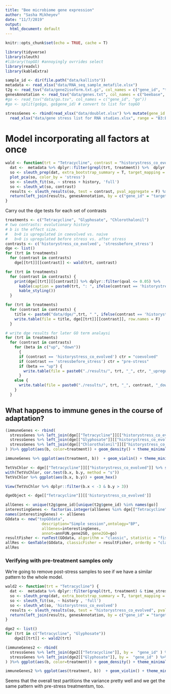 ```yaml
---
title: "Bee microbiome gene expression"
author: "Sasha Mikheyev"
date: "11/7/2019"
output:
  html_document: default
---
```


```r
knitr::opts_chunk$set(echo = TRUE, cache = T)
```

```r
library(tidyverse)
library(sleuth)
#library(topGO) #annoyingly ovrrides select
library(readxl)
library(kableExtra)
```

```r
sample_id <- dir(file.path("data/kallisto"))
metadata <- read_xlsx("data/RNA_seq_sample_metafile.xlsx") 
t2g <- read_tsv("data/gene2isoform.txt.gz", col_names = c("gene_id", "target_id"))
genesAnnotation <- read_tsv("data/genes.txt", col_names = c("beebase", "target_id", "description"), col_types = "ccc") %>% group_by(target_id) %>% mutate(description = gsub(" isoform X\\d+","", description, perl = T), description = description[1]) %>% unique() 
#go <- read_tsv("data/go.tsv", col_names = c("gene_id", "go"))
#go <- split(go$go, go$gene_id) # convert to list for topGO

stressGenes <- rbind(read_xlsx("data/doublet.xlsx") %>% mutate(gene_id = as.character(NCBI_ID)) %>% dplyr::select(gene_id, pvalue), 
  read_xlsx("data/gene stress list for RNA studies.xlsx", range = "B3:B39", col_names = "gene_id", col_types = "text") %>% mutate(pvalue = NA)) %>% group_by(gene_id)

```

# Model incorporating all factors at once

```r
wald <- function(trt = "Tetracycline", contrast = "historystress_co_evolved") {
  dat <-  metadata %>% dplyr::filter(grepl(trt, treatment)) %>%  dplyr::select(sample, stress = time_stress, history) %>% mutate(path = paste0("./data/kallisto/", sample))
  so <- sleuth_prep(dat, extra_bootstrap_summary = T, target_mapping = t2g, aggregation_column = 'gene_id')
  plot_pca(so, color_by = 'stress') 
  so <- sleuth_fit(so, ~ stress + history, 'full')
  so <- sleuth_wt(so, contrast)
  results <- sleuth_results(so, test = contrast, pval_aggregate = F) %>% mutate(gene_id = stringr::str_trim(gene_id))
  return(left_join(results, genesAnnotation, by = c("gene_id" = "target_id"))  %>% dplyr::select(gene_id, target_id, pval, qval, b, description))
}
```

Carry out the dge tests for each set of contrasts

```r
treatments <- c("Tetracycline", "Glyphosate", "Chlorothalonil")
# two contrasts: evolutionary history
# b is the effect size. 
#   b>0 is upregulated in coevolved vs. naive
#   b>0 is upregulated before stress vs. after stress
contrasts <- c('historystress_co_evolved', 'stressbefore_stress') 
dge <- list()
for (trt in treatments) 
  for (contrast in contrasts)
    dge[[trt]][[contrast]] <- wald(trt, contrast)
```

```r
for (trt in treatments) 
  for (contrast in contrasts) {
    print(dge[[trt]][[contrast]] %>% dplyr::filter(qval <= 0.05) %>%
      kable(caption = paste0(trt, ": ", ifelse(contrast == 'historystress_co_evolved', "effect of co-evolution", "effect of stress"))) %>% 
      kable_styling())
  }
```

```r
for (trt in treatments) 
  for (contrast in contrasts) {
    title <- paste0("data/dge/",trt, " ", ifelse(contrast == 'historystress_co_evolved', "effect of co-evolution", "effect of stress"), ".txt")
    write.table(file = title, dge[[trt]][[contrast]], row.names = F)
  }
```


```r
# write dge results for later GO term analaysi
for (trt in treatments) 
  for (contrast in contrasts) 
    for (beta in c("up", "down"))
      {
      if (contrast == 'historystress_co_evolved') ctr = "coevolved"
      if (contrast == 'stressbefore_stress') ctr = "pre-stress"
      if (beta == "up") {
        write.table(file = paste0("./results/", trt, "_", ctr, "_upregulated.txt"), dge[[trt]][[contrast]] %>% dplyr::filter( qval <= 0.05 & b > 0))
      }
    else {
      write.table(file = paste0("./results/", trt, "_", contrast, "_downregulated.txt"), dge[[trt]][[contrast]] %>% dplyr::filter( qval <= 0.05 & b < 0))
    }
  }
```


## What happens to immune genes in the course of adaptation?
```r
(immuneGenes <- rbind(
  stressGenes %>% left_join(dge[["Tetracycline"]][["historystress_co_evolved"]], by =  "gene_id" ) %>% mutate(treatment = "Tetracycline"),
  stressGenes %>% left_join(dge[["Glyphosate"]][["historystress_co_evolved"]], by =  "gene_id" ) %>% mutate(treatment = "Glyphosate"),
  stressGenes %>% left_join(dge[["Chlorothalonil"]][["historystress_co_evolved"]], by =  "gene_id" ) %>% mutate(treatment = "Chlorothalonil")
) )%>% ggplot(aes(b, color=treatment)) + geom_density() + theme_minimal() + geom_vline(xintercept = 0)

immuneGenes %>% ggplot(aes(treatment, b))  + geom_violin() + theme_minimal() + geom_hline(yintercept= 0, color = "red") + stat_summary(fun.y = mean, geom = "point") 

TetVsChlor <- dge[["Tetracycline"]][["historystress_co_evolved"]] %>% select(gene_id, target_id, b, qval) %>% inner_join(stressGenes, by =  "gene_id" ) %>%  inner_join(dge[["Chlorothalonil"]][["historystress_co_evolved"]], by =  "target_id" ) 
with(TetVsChlor, cor.test(b.x, b.y, method = "s"))
TetVsChlor %>% ggplot(aes(b.x, b.y)) + geom_hex()

View(TetVsChlor %>% dplyr::filter(b.x < -3 & b.y > 3))

```

```r
dgeObject <- dge[["Tetracycline"]][['historystress_co_evolved']]

allGenes <- unique(t2g$gene_id)[unique(t2g$gene_id) %in% names(go)]
interestingGenes <- factor(as.integer(allGenes %in% dge[["Tetracycline"]][["stressbefore_stress"]]$gene_id))
names(interestingGenes) <- allGenes
GOdata <- new("topGOdata",
                description="Simple session",ontology="BP",
                allGenes=interestingGenes,
                annot=annFUN.gene2GO, gene2GO=go)
resultFisher <- runTest(GOdata, algorithm = "classic", statistic = "fisher")
allRes <- GenTable(GOdata, classicFisher = resultFisher, orderBy = "classicKS", topNodes = 10)
allRes
```


### Verifying with pre-treatment samples only

We're going to remove post-stress samples to see if we have a similar pattern to the whole model.

```r
wald2 <- function(trt = "Tetracycline") {
  dat <-  metadata %>% dplyr::filter(grepl(trt, treatment) & time_stress == "before_stress") %>%  dplyr::select(sample, history) %>% mutate(path = paste0("./data/kallisto/", sample))
  so <- sleuth_prep(dat, extra_bootstrap_summary = T, target_mapping = t2g, aggregation_column = 'gene_id')
  so <- sleuth_fit(so, ~ history , 'full')
  so <- sleuth_wt(so, 'historystress_co_evolved')
  results <- sleuth_results(so, test = "historystress_co_evolved", pval_aggregate = F) %>% mutate(gene_id = stringr::str_trim(gene_id))
  return(left_join(results, genesAnnotation, by = c("gene_id" = "target_id"))  %>% dplyr::select(gene_id, target_id, qval, b, description))
}
```

```r
dge2 <- list()
for (trt in c("Tetracycline", "Glyphosate")) 
    dge2[[trt]] <- wald2(trt)

(immuneGenes2 <- rbind(
  stressGenes %>% left_join(dge2[["Tetracycline"]], by =  "gene_id" ) %>% mutate(treatment = "Tetracycline"),
  stressGenes %>% left_join(dge2[["Glyphosate"]], by =  "gene_id" ) %>% mutate(treatment = "Glyphosate")
) )%>% ggplot(aes(b, color=treatment)) + geom_density() + theme_minimal() + geom_vline(xintercept = 0)

immuneGenes2 %>% ggplot(aes(treatment, b))  + geom_violin() + theme_minimal() + geom_hline(yintercept= 0, color = "red") + stat_summary(fun.y = mean, geom = "point") 
```

Seems that the overall test partitions the variance pretty well and we get the same pattern with pre-stress treatmentsm, too.